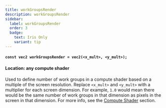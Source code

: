 ```yaml
---
title: workGroupsRender
description: workGroupsRender
sidebar:
  label: workGroupsRender
  order: 3
  badge:
    text: Iris Only
    variant: tip
---
```


#### `const vec2 workGroupsRender = vec2(<x_mult>, <y_mult>);`

#### Location: any compute shader

Used to define number of work groups in a compute shader based on a multiple of the screen resolution. Replace `<x_mult>` and `<y_mult>` with a multiplier for each screen dimension. For example, `1.0` would mean there would be the same number of work groups in that dimension as pixels in the screen in that dimension. For more info, see the [Compute Shader](/reference/programs/overview#compute-shaders) section.